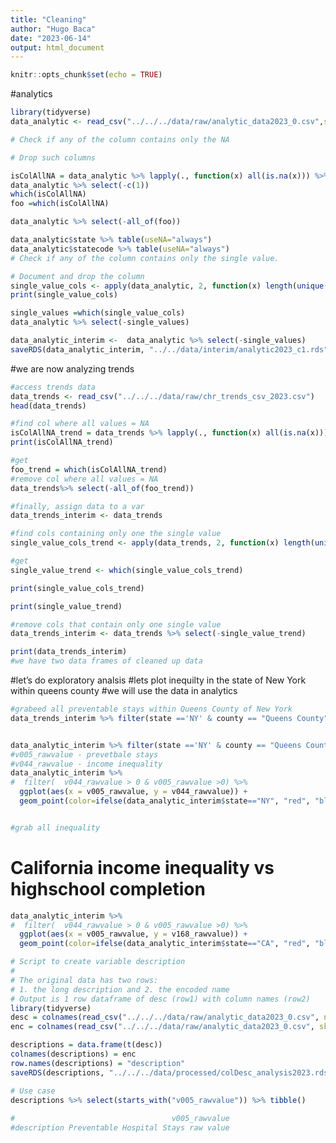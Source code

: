 ```yaml
---
title: "Cleaning"
author: "Hugo Baca"
date: "2023-06-14"
output: html_document
---
```


```r
knitr::opts_chunk$set(echo = TRUE)
```

#analytics
```r
library(tidyverse)
data_analytic <- read_csv("../../../data/raw/analytic_data2023_0.csv",skip=1)

# Check if any of the column contains only the NA

# Drop such columns

isColAllNA = data_analytic %>% lapply(., function(x) all(is.na(x))) %>% unlist
data_analytic %>% select(-c(1))
which(isColAllNA)
foo =which(isColAllNA)

data_analytic %>% select(-all_of(foo))

data_analytic$state %>% table(useNA="always")
data_analytic$statecode %>% table(useNA="always")
# Check if any of the column contains only the single value.

# Document and drop the column
single_value_cols <- apply(data_analytic, 2, function(x) length(unique(x)) == 1)
print(single_value_cols)

single_values =which(single_value_cols)
data_analytic %>% select(-single_values)

data_analytic_interim <-  data_analytic %>% select(-single_values)
saveRDS(data_analytic_interim, "../../data/interim/analytic2023_c1.rds")
```

#we are now analyzing trends
```r
#access trends data
data_trends <- read_csv("../../../data/raw/chr_trends_csv_2023.csv")
head(data_trends)

#find col where all values = NA
isColAllNA_trend = data_trends %>% lapply(., function(x) all(is.na(x))) %>% unlist
print(isColAllNA_trend)

#get 
foo_trend = which(isColAllNA_trend)
#remove col where all values = NA
data_trends%>% select(-all_of(foo_trend))

#finally, assign data to a var
data_trends_interim <- data_trends

#find cols containing only one the single value
single_value_cols_trend <- apply(data_trends, 2, function(x) length(unique(x)) == 1)

#get 
single_value_trend <- which(single_value_cols_trend)

print(single_value_cols_trend)

print(single_value_trend)

#remove cols that contain only one single value
data_trends_interim <- data_trends %>% select(-single_value_trend)

print(data_trends_interim)
#we have two data frames of cleaned up data 
```
#let's do exploratory analsis
#lets plot inequilty in the state of New York within queens county
#we will use the data in analytics
```r
#grabeed all preventable stays within Queens County of New York
data_trends_interim %>% filter(state =='NY' & county == "Queens County" & measurename == "Preventable hospital stays")


data_analytic_interim %>% filter(state =='NY' & county == "Queens County" & v044_rawvalue > 0)
#v005_rawvalue - prevetbale stays 
#v044_rawvalue - income inequality
data_analytic_interim %>%
#  filter(  v044_rawvalue > 0 & v005_rawvalue >0) %>%
  ggplot(aes(x = v005_rawvalue, y = v044_rawvalue)) +
  geom_point(color=ifelse(data_analytic_interim$state=="NY", "red", "blue"), alpha=0.3)


#grab all inequality 

```

# California income inequality vs highschool completion
```r
data_analytic_interim %>%
#  filter(  v044_rawvalue > 0 & v005_rawvalue >0) %>%
  ggplot(aes(x = v005_rawvalue, y = v168_rawvalue)) +
  geom_point(color=ifelse(data_analytic_interim$state=="CA", "red", "blue"), alpha=0.3)
```

```r
# Script to create variable description
#
# The original data has two rows:
# 1. the long description and 2. the encoded name
# Output is 1 row dataframe of desc (row1) with column names (row2)
library(tidyverse)
desc = colnames(read_csv("../../../data/raw/analytic_data2023_0.csv", n_max=1))
enc = colnames(read_csv("../../../data/raw/analytic_data2023_0.csv", skip=1, n_max=1))

descriptions = data.frame(t(desc))
colnames(descriptions) = enc
row.names(descriptions) = "description"
saveRDS(descriptions, "../../../data/processed/colDesc_analysis2023.rds")

# Use case
descriptions %>% select(starts_with("v005_rawvalue")) %>% tibble()
 
#                                   v005_rawvalue
#description Preventable Hospital Stays raw value
```



